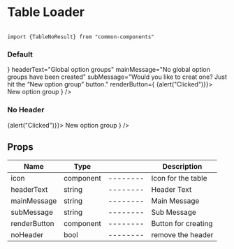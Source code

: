 
<Meta title="MDX | Table no result" component={TableNoResult} />

# Table Loader


```

import {TableNoResult} from "common-components"

```

### Default
<Preview>
    <Story name="Default">
            <TableNoResult icon={<IoIosGlobe fontSize={46}/>} headerText="Global option groups" mainMessage="No global option groups have been created" subMessage="Would you like to creat one? Just hit the “New option group” button."
                renderButton={
                    <SaveButton onClick={() => {alert("Clicked")}}>
                        <Add />
                        New option group
                    </SaveButton>
                }
            />
    </Story>
</Preview>

### No Header
<Preview>
  <Story name="No Header">
    <TableNoResult
	    noHeader
		mainMessage="No global option groups have been created"
		subMessage="Would you like to creat one? Just hit the “New option group” button."
	    renderButton={
            <SaveButton onClick={() => {alert("Clicked")}}>
                <Add />
                New option group
            </SaveButton>
		}
	 />
  </Story>
</Preview>


## Props

| Name         | Type      |          | Description         |
| ------------ | --------- | -------- | ------------------- |
| icon         | component | -------- | Icon for the table  |
| headerText   | string    | -------- | Header Text         |
| mainMessage  | string    | -------- | Main Message        |
| subMessage   | string    | -------- | Sub Message         |
| renderButton | component | -------- | Button for creating |
| noHeader     | bool      | -------- | remove the header   |

